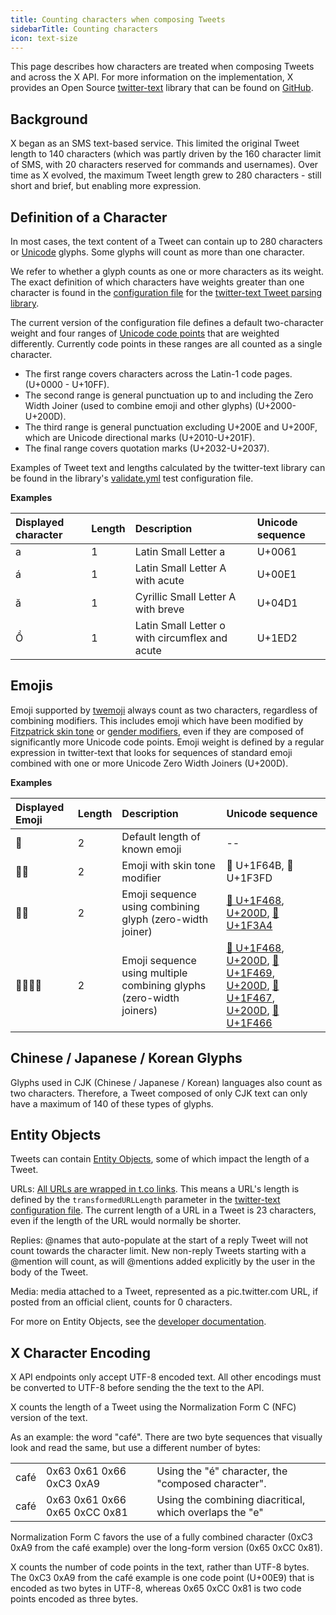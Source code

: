 ```yaml
---
title: Counting characters when composing Tweets
sidebarTitle: Counting characters
icon: text-size
---
```


This page describes how characters are treated when composing Tweets and across the X API. For more information on the implementation, X provides an Open Source [twitter-text](http://github.com/twitter/twitter-text) library that can be found on [GitHub](https://github.com/twitter).

## Background

X began as an SMS text-based service. This limited the original Tweet length to 140 characters (which was partly driven by the 160 character limit of SMS, with 20 characters reserved for commands and usernames). Over time as X evolved, the maximum Tweet length grew to 280 characters - still short and brief, but enabling more expression. 

## Definition of a Character

In most cases, the text content of a Tweet can contain up to 280 characters or [Unicode](https://unicode.org/) glyphs. Some glyphs will count as more than one character. 

We refer to whether a glyph counts as one or more characters as its weight. The exact definition of which characters have weights greater than one character is found in the [configuration file](https://github.com/twitter/twitter-text/tree/master/config) for the [twitter-text Tweet parsing library](https://github.com/twitter/twitter-text).

The current version of the configuration file defines a default two-character weight and four ranges of [Unicode code points](https://unicode.org/charts/About.html) that are weighted differently. Currently code points in these ranges are all counted as a single character.

- The first range covers characters across the Latin-1 code pages. (U+0000 - U+10FF).
- The second range is general punctuation up to and including the Zero Width Joiner (used to combine emoji and other glyphs) (U+2000-U+200D).
- The third range is general punctuation excluding U+200E and U+200F, which are Unicode directional marks (U+2010-U+201F).
- The final range covers quotation marks (U+2032-U+2037).

Examples of Tweet text and lengths calculated by the twitter-text library can be found in the library's [validate.yml](https://github.com/twitter/twitter-text/blob/master/conformance/validate.yml) test configuration file.

**Examples**

| Displayed character | Length | Description | Unicode sequence |
|:---------------------|:--------|:-------------|:------------------|
| a | 1 | Latin Small Letter a | U+0061 |
| á | 1 | Latin Small Letter A with acute  | U+00E1 |
| ӑ | 1 | Cyrillic Small Letter A with breve | U+04D1 |
| Ồ | 1 | Latin Small Letter o with circumflex and acute | U+1ED2 |

## Emojis

Emoji supported by [twemoji](https://twemoji.twitter.com/) always count as two characters, regardless of combining modifiers. This includes emoji which have been modified by [Fitzpatrick skin tone](https://emojipedia.org/modifiers/) or [gender modifiers](https://blog.emojipedia.org/unicode-and-the-emoji-gender-gap/), even if they are composed of significantly more Unicode code points. Emoji weight is defined by a regular expression in twitter-text that looks for sequences of standard emoji combined with one or more Unicode Zero Width Joiners (U+200D).

**Examples**

| Displayed Emoji | Length | Description | Unicode sequence |
|:-----------------|:--------|:-------------|:------------------|
| 👾 | 2 | Default length of known emoji | -- |
| 🙋🏽 | 2 | Emoji with skin tone modifier | 🙋 U+1F64B, 🏽 U+1F3FD |
| 👨‍🎤 | 2 | Emoji sequence using combining glyph (zero-width joiner) | [👨 U+1F468](https://emojipedia.org/emoji/%F0%9F%91%A8/), [U+200D](https://emojipedia.org/emoji/%E2%80%8D/), [🎤 U+1F3A4](https://emojipedia.org/emoji/%F0%9F%8E%A4/) |
| 👨‍👩‍👧‍👦 | 2 | Emoji sequence using multiple combining glyphs (zero-width joiners) | [👨 U+1F468](https://emojipedia.org/emoji/%F0%9F%91%A8/), [U+200D](https://emojipedia.org/emoji/%E2%80%8D/), [👩 U+1F469](https://emojipedia.org/emoji/%F0%9F%91%A9/), [U+200D](https://emojipedia.org/emoji/%E2%80%8D/), [👧 U+1F467](https://emojipedia.org/emoji/%F0%9F%91%A7/), [U+200D](https://emojipedia.org/emoji/%E2%80%8D/), [👦 U+1F466](https://emojipedia.org/emoji/%F0%9F%91%A6/) |

## Chinese / Japanese / Korean Glyphs

Glyphs used in CJK (Chinese / Japanese / Korean) languages also count as two characters.  Therefore, a Tweet composed of only CJK text can only have a maximum of 140 of these types of glyphs.

## Entity Objects

Tweets can contain [Entity Objects](/x-api/fundamentals/data-dictionary), some of which impact the length of a Tweet.

URLs: [All URLs are wrapped in t.co links](https://developer.x.com/content/developer-twitter/en/docs/basics/tco). This means a URL's length is defined by the `transformedURLLength` parameter in the [twitter-text configuration file](https://github.com/twitter/twitter-text/tree/master/config). The current length of a URL in a Tweet is 23 characters, even if the length of the URL would normally be shorter.

Replies: @names that auto-populate at the start of a reply Tweet will not count towards the character limit.  New non-reply Tweets starting with a @mention will count, as will @mentions added explicitly by the user in the body of the Tweet.

Media: media attached to a Tweet, represented as a pic.twitter.com URL, if posted from an official client, counts for 0 characters.

For more on Entity Objects, see the [developer documentation](/x-api/fundamentals/data-dictionary).

## X Character Encoding

X API endpoints only accept UTF-8 encoded text. All other encodings must be converted to UTF-8 before sending the the text to the API.

X counts the length of a Tweet using the Normalization Form C (NFC) version of the text. 

As an example: the word "café". There are two byte sequences that visually look and read the same, but use a different number of bytes:

|     | | |
|:-----|:---|:---|
| café | 0x63 0x61 0x66 0xC3 0xA9 | Using the "é" character, the "composed character". |
| café | 0x63 0x61 0x66 0x65 0xCC 0x81 | Using the combining diacritical, which overlaps the "e" |

Normalization Form C favors the use of a fully combined character (0xC3 0xA9 from the café example) over the long-form version (0x65 0xCC 0x81). 

X counts the number of code points in the text, rather than UTF-8 bytes. The 0xC3 0xA9 from the café example is one code point (U+00E9) that is encoded as two bytes in UTF-8, whereas 0x65 0xCC 0x81 is two code points encoded as three bytes.